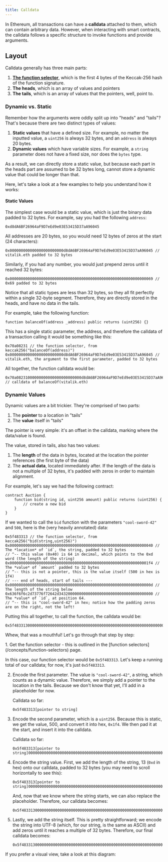 ```yaml
---
title: Calldata
---
```



In Ethereum, all transactions can have a **calldata** attached to them, which can contain arbitrary data. However, when interacting with smart contracts, the calldata follows a specific structure to invoke functions and provide arguments.

## Layout

Calldata generally has three main parts:

1. [**The function selector**](/concepts/function-selectors), which is the first 4 bytes of the Keccak-256 hash of the function signature.
2. **The heads**, which is an array of values and pointers
3. **The tails**, which is an array of values that the pointers, well, point to.

### Dynamic vs. Static

Remember how the arguments were oddly split up into "heads" and "tails"? That's because there are two distinct types of values:

1. **Static values** that have a defined size. For example, no matter the inputted value, a `uint256` is always 32 bytes, and an `address` is always 20 bytes.
2. **Dynamic values** which have variable sizes. For example, a `string` parameter does not have a fixed size, nor does the `bytes` type.

As a result, we can directly store a static value, but because each part in the heads part are assumed to be 32 bytes long, cannot store a dynamic value that could be longer than that.

Here, let's take a look at a few examples to help you understand how it works:

#### Static Values

The simplest case would be a static value, which is just the binary data padded to 32 bytes. For example, say you had the following `address`:

```solidity
0xd8dA6BF26964aF9D7eEd9e03E53415D37aA96045
```

All addresses are 20 bytes, so you would need 12 bytes of zeros at the start (24 characters):

```solidity
0x000000000000000000000000d8dA6BF26964aF9D7eEd9e03E53415D37aA96045 // vitalik.eth padded to 32 bytes
```

Similarly, if you had any number, you would just prepend zeros until it reached 32 bytes:

```solidity
0x0000000000000000000000000000000000000000000000000000000000000069 // 0x69 padded to 32 bytes
```

Notice that all static types are less than 32 bytes, so they all fit perfectly within a single 32-byte segment. Therefore, they are directly stored in the heads, and have no data in the tails.

For example, take the following function:

```solidity
function balanceOf(address _address) public returns (uint256) {}
```

This has a single static parameter, the address, and therefore the calldata of a transaction calling it would be something like this:

```solidity
0x70a08231 // the function selector, from keccak256("balanceOf(address)")
0x000000000000000000000000d8dA6BF26964aF9D7eEd9e03E53415D37aA96045 // vitalik.eth, the argument to the first parameter, padded to 32 bytes
```

All together, the function calldata would be:

```solidity
0x70a08231000000000000000000000000d8dA6BF26964aF9D7eEd9e03E53415D37aA96045 // calldata of balanceOf(vitalik.eth)
```

### Dynamic Values

Dynamic values are a bit trickier. They're comprised of two parts:

1. The **pointer** to a location in "tails"
2. The **value** itself in "tails"

The pointer is very simple: it's an offset in the calldata, marking where the data/value is found.

The value, stored in tails, also has two values:

1. The **length** of the data in bytes, located at the location the pointer references (the first byte of the data)
2. The **actual data**, located immediately after. If the length of the data is not a multiple of 32 bytes, it's padded with zeros in order to maintain alignment.

For example, let's say we had the following contract:

```solidity
contract Auction {
    function bid(string id, uint256 amount) public returns (uint256) {
        // create a new bid
    }
}
```

If we wanted to call the `bid` function with the parameters `"cool-sword-42"` and `500`, here is the (very heavily annotated) data:

```solidity
0x5f483313 // the function selector, from keccak256("bid(string,uint256)")
0x0000000000000000000000000000000000000000000000000000000000000040 // The *location* of `id`, the string, padded to 32 bytes
// ^-- this value (0x40) is 64 in decimal, which points to the 0xd word (the length of the string)
0x00000000000000000000000000000000000000000000000000000000000001f4 // The *value* of `amount` padded to 32 bytes
// ^-- this is not a pointer, this is the value itself (500 in hex is 1f4)
// --- end of heads, start of tails ---
0x000000000000000000000000000000000000000000000000000000000000000d // The length of the string below
0x636f6f6c2d73776f72642d343200000000000000000000000000000000000000 // The *value* of `id`, at position 64.
// ^-- this is "cool-sword-42" in hex; notice how the padding zeros are on the right, not the left!
```

Putting this all together, to call the function, the calldata would be:

```solidity
0x5f483313000000000000000000000000000000000000000000000000000000000000004000000000000000000000000000000000000000000000000000000000000001f4000000000000000000000000000000000000000000000000000000000000000d636f6f6c2d73776f72642d343200000000000000000000000000000000000000
```

Whew, that was a mouthful! Let's go through that step by step:

<Steps>
1. Get the function selector - this is outlined in the [function selectors](/concepts/function-selectors) page.

   In this case, our function selector would be `0x5f483313`. Let's keep a running total of our calldata; for now, it's just `0x5f483313`.

2. Encode the first parameter. The value is `"cool-sword-42"`, a string, which counts as a dynamic value. Therefore, we simply add a pointer to the location in the tails. Because we don't know that yet, I'll add in a placeholder for now.

   Calldata so far:
   ```solidity "[pointer to string]"
   0x5f483313[pointer to string]
   ```

3. Encode the second parameter, which is a `uint256`. Because this is static, we get the value, 500, and convert it into hex, `0x1f4`. We then pad it at the start, and insert it into the calldata.

   Calldata so far:
   ```solidity "00000000000000000000000000000000000000000000000000000000000001f4"
   0x5f483313[pointer to string]00000000000000000000000000000000000000000000000000000000000001f4
   ```

4. Encode the string value. First, we add the length of the string, 13 (`0xd` in hex) onto our calldata, padded to 32 bytes (you may need to scroll horizontally to see this):
   ```solidity "000000000000000000000000000000000000000000000000000000000000000d"
   0x5f483313[pointer to string]00000000000000000000000000000000000000000000000000000000000001f4000000000000000000000000000000000000000000000000000000000000000d
   ```

   And, now that we know where the string starts, we can also replace the placeholder. Therefore, our calldata becomes:
   ```solidity "0000000000000000000000000000000000000000000000000000000000000040"
   0x5f483313000000000000000000000000000000000000000000000000000000000000004000000000000000000000000000000000000000000000000000000000000001f4000000000000000000000000000000000000000000000000000000000000000d
   ```

5. Lastly, we add the string itself. This is pretty straightforward; we encode the string into UTF-8 (which, for our string, is the same as ASCII) and add zeros until it reaches a multiple of 32 bytes. Therefore, our final calldata becomes:
   
   ```solidity "636f6f6c2d73776f72642d343200000000000000000000000000000000000000"
   0x5f483313000000000000000000000000000000000000000000000000000000000000004000000000000000000000000000000000000000000000000000000000000001f4000000000000000000000000000000000000000000000000000000000000000d636f6f6c2d73776f72642d343200000000000000000000000000000000000000
   ```
</Steps>

If you prefer a visual view, take a look at this diagram:

<ThemedImage dark="concepts/calldata/dissection-dark.svg" light="concepts/calldata/dissection-light.svg" alt="Diagram labeling each part of the calldata" />

